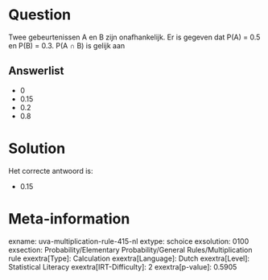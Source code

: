 Question
========

Twee gebeurtenissen A en B zijn onafhankelijk. Er is gegeven dat P(A) =
0.5 en P(B) = 0.3. P(A ∩ B) is gelijk aan

Answerlist
----------

* 0
* 0.15
* 0.2
* 0.8

Solution
========

Het correcte antwoord is: 

* 0.15

Meta-information
================
exname: uva-multiplication-rule-415-nl
extype: schoice
exsolution: 0100
exsection: Probability/Elementary Probability/General Rules/Multiplication rule
exextra[Type]: Calculation
exextra[Language]: Dutch
exextra[Level]: Statistical Literacy
exextra[IRT-Difficulty]: 2
exextra[p-value]: 0.5905
